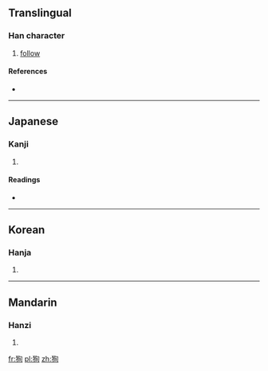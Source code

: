 ==Translingual==

===Han character===
{{Han char|rn=94|rad=犬|as=06|sn=9|four=|canj=大竹心日 (KHPA)}}

# [[follow]]

====References====
* {{Han ref|kx=0710.200|dkj=20377|dj=1122.190|hdz=21345.040|uh=72E5|ud=29413}}

----

==Japanese==

===Kanji===
{{ja-kanji|grade=|rs=犬06}}

# {{defn|Japanese|sort=犬06}}

====Readings====
* {{ja-readings|on=[[しゅん]] (shun), [[じゅん]] (jun)|kun=[[となえる]] (tonaeru), [[したがう]] (shitagau)}}

----

==Korean==

===Hanja===
{{ko-hanja|hangeul=순|eumhun=|rv=sun|mr=sun|y=swun}}

# {{defn|Korean|sort=犬06}}

----

==Mandarin==

===Hanzi===
{{cmn-hanzi|pin=[[xùn]] ([[xun4]])|wg=hsün<sup>4</sup>}}

# {{defn|Mandarin|sort=犬06}}

[[fr:狥]]
[[pl:狥]]
[[zh:狥]]
